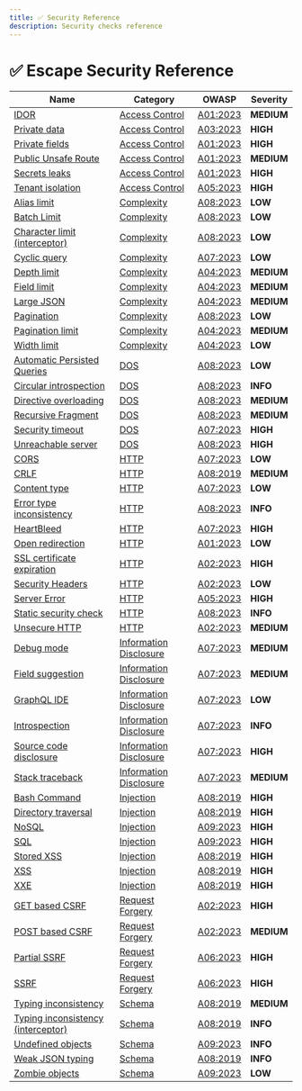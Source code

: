 ```yaml
---
title: ✅ Security Reference
description: Security checks reference
---
```


# ✅ Escape Security Reference


| Name | Category | OWASP | Severity | 
| ---- | -------- | ----- | -------- |
| [IDOR](./access_control/idor) | [Access Control](../access%20control) | [A01:2023](https://github.com/OWASP/API-Security/blob/master/editions/2023/en/0xa1-broken-object-level-authorization.md) | **<span className="medium-severity">MEDIUM</span>** |
| [Private data](./access_control/private_data) | [Access Control](../access%20control) | [A03:2023](https://github.com/OWASP/API-Security/blob/master/editions/2023/en/0xa3-broken-object-property-level-authorization.md) | **<span className="high-severity">HIGH</span>** |
| [Private fields](./access_control/private_fields) | [Access Control](../access%20control) | [A01:2023](https://github.com/OWASP/API-Security/blob/master/editions/2023/en/0xa1-broken-object-level-authorization.md) | **<span className="high-severity">HIGH</span>** |
| [Public Unsafe Route](./access_control/public_unsafe_route) | [Access Control](../access%20control) | [A01:2023](https://github.com/OWASP/API-Security/blob/master/editions/2023/en/0xa1-broken-object-level-authorization.md) | **<span className="medium-severity">MEDIUM</span>** |
| [Secrets leaks](./access_control/secrets_leaks) | [Access Control](../access%20control) | [A01:2023](https://github.com/OWASP/API-Security/blob/master/editions/2023/en/0xa1-broken-object-level-authorization.md) | **<span className="high-severity">HIGH</span>** |
| [Tenant isolation](./access_control/tenant_isolation) | [Access Control](../access%20control) | [A05:2023](https://github.com/OWASP/API-Security/blob/master/editions/2023/en/0xa5-broken-function-level-authorization.md) | **<span className="high-severity">HIGH</span>** |
| [Alias limit](./complexity/alias_limit) | [Complexity](../complexity) | [A08:2023](https://github.com/OWASP/API-Security/blob/master/editions/2023/en/0xa8-lack-of-protection-from-automated-threats.md) | **<span className="low-severity">LOW</span>** |
| [Batch Limit](./complexity/batch_limit) | [Complexity](../complexity) | [A08:2023](https://github.com/OWASP/API-Security/blob/master/editions/2023/en/0xa8-lack-of-protection-from-automated-threats.md) | **<span className="low-severity">LOW</span>** |
| [Character limit (interceptor)](./complexity/character_limit_interceptor) | [Complexity](../complexity) | [A08:2023](https://github.com/OWASP/API-Security/blob/master/editions/2023/en/0xa8-lack-of-protection-from-automated-threats.md) | **<span className="low-severity">LOW</span>** |
| [Cyclic query](./complexity/cyclic_query) | [Complexity](../complexity) | [A07:2023](https://github.com/OWASP/API-Security/blob/master/editions/2023/en/0xa7-security-misconfiguration.md) | **<span className="low-severity">LOW</span>** |
| [Depth limit](./complexity/depth_limit) | [Complexity](../complexity) | [A04:2023](https://github.com/OWASP/API-Security/blob/master/editions/2023/en/0xa4-unrestricted-resource-consumption.md) | **<span className="medium-severity">MEDIUM</span>** |
| [Field limit](./complexity/field_limit) | [Complexity](../complexity) | [A04:2023](https://github.com/OWASP/API-Security/blob/master/editions/2023/en/0xa4-unrestricted-resource-consumption.md) | **<span className="medium-severity">MEDIUM</span>** |
| [Large JSON](./complexity/large_json) | [Complexity](../complexity) | [A04:2023](https://github.com/OWASP/API-Security/blob/master/editions/2023/en/0xa4-unrestricted-resource-consumption.md) | **<span className="medium-severity">MEDIUM</span>** |
| [Pagination](./complexity/pagination) | [Complexity](../complexity) | [A08:2023](https://github.com/OWASP/API-Security/blob/master/editions/2023/en/0xa8-lack-of-protection-from-automated-threats.md) | **<span className="low-severity">LOW</span>** |
| [Pagination limit](./complexity/pagination_limit) | [Complexity](../complexity) | [A04:2023](https://github.com/OWASP/API-Security/blob/master/editions/2023/en/0xa4-unrestricted-resource-consumption.md) | **<span className="medium-severity">MEDIUM</span>** |
| [Width limit](./complexity/width_limit) | [Complexity](../complexity) | [A04:2023](https://github.com/OWASP/API-Security/blob/master/editions/2023/en/0xa4-unrestricted-resource-consumption.md) | **<span className="low-severity">LOW</span>** |
| [Automatic Persisted Queries](./dos/automatic_persisted_queries) | [DOS](../dos) | [A08:2023](https://github.com/OWASP/API-Security/blob/master/editions/2023/en/0xa8-lack-of-protection-from-automated-threats.md) | **<span className="low-severity">LOW</span>** |
| [Circular introspection](./dos/circular_introspection) | [DOS](../dos) | [A08:2023](https://github.com/OWASP/API-Security/blob/master/editions/2023/en/0xa8-lack-of-protection-from-automated-threats.md) | **<span className="info-severityom">INFO</span>** |
| [Directive overloading](./dos/directive_overloading) | [DOS](../dos) | [A08:2023](https://github.com/OWASP/API-Security/blob/master/editions/2023/en/0xa8-lack-of-protection-from-automated-threats.md) | **<span className="medium-severity">MEDIUM</span>** |
| [Recursive Fragment](./dos/recursive_fragment) | [DOS](../dos) | [A08:2023](https://github.com/OWASP/API-Security/blob/master/editions/2023/en/0xa8-lack-of-protection-from-automated-threats.md) | **<span className="medium-severity">MEDIUM</span>** |
| [Security timeout](./dos/security_timeout) | [DOS](../dos) | [A07:2023](https://github.com/OWASP/API-Security/blob/master/editions/2023/en/0xa7-security-misconfiguration.md) | **<span className="high-severity">HIGH</span>** |
| [Unreachable server](./dos/unreachable_server) | [DOS](../dos) | [A08:2023](https://github.com/OWASP/API-Security/blob/master/editions/2023/en/0xa8-lack-of-protection-from-automated-threats.md) | **<span className="high-severity">HIGH</span>** |
| [CORS](./http/cors) | [HTTP](../http) | [A07:2023](https://github.com/OWASP/API-Security/blob/master/editions/2023/en/0xa7-security-misconfiguration.md) | **<span className="low-severity">LOW</span>** |
| [CRLF](./http/crlf) | [HTTP](../http) | [A08:2019](https://github.com/OWASP/API-Security/blob/master/editions/2019/en/0xa8-injection.md) | **<span className="medium-severity">MEDIUM</span>** |
| [Content type](./http/content_type) | [HTTP](../http) | [A07:2023](https://github.com/OWASP/API-Security/blob/master/editions/2023/en/0xa7-security-misconfiguration.md) | **<span className="low-severity">LOW</span>** |
| [Error type inconsistency](./http/error_type_inconsistency) | [HTTP](../http) | [A08:2023](https://github.com/OWASP/API-Security/blob/master/editions/2023/en/0xa8-lack-of-protection-from-automated-threats.md) | **<span className="info-severityom">INFO</span>** |
| [HeartBleed](./http/heartbleed) | [HTTP](../http) | [A07:2023](https://github.com/OWASP/API-Security/blob/master/editions/2023/en/0xa7-security-misconfiguration.md) | **<span className="high-severity">HIGH</span>** |
| [Open redirection](./http/open_redirection) | [HTTP](../http) | [A01:2023](https://github.com/OWASP/API-Security/blob/master/editions/2023/en/0xa1-broken-object-level-authorization.md) | **<span className="low-severity">LOW</span>** |
| [SSL certificate expiration](./http/ssl_certificate_expiration) | [HTTP](../http) | [A02:2023](https://github.com/OWASP/API-Security/blob/master/editions/2023/en/0xa2-broken-authentication.md) | **<span className="high-severity">HIGH</span>** |
| [Security Headers](./http/security_headers) | [HTTP](../http) | [A02:2023](https://github.com/OWASP/API-Security/blob/master/editions/2023/en/0xa2-broken-authentication.md) | **<span className="low-severity">LOW</span>** |
| [Server Error](./http/server_error) | [HTTP](../http) | [A05:2023](https://github.com/OWASP/API-Security/blob/master/editions/2023/en/0xa5-broken-function-level-authorization.md) | **<span className="high-severity">HIGH</span>** |
| [Static security check](./http/static_security_check) | [HTTP](../http) | [A08:2023](https://github.com/OWASP/API-Security/blob/master/editions/2023/en/0xa8-lack-of-protection-from-automated-threats.md) | **<span className="info-severityom">INFO</span>** |
| [Unsecure HTTP](./http/unsecure_http) | [HTTP](../http) | [A02:2023](https://github.com/OWASP/API-Security/blob/master/editions/2023/en/0xa2-broken-authentication.md) | **<span className="medium-severity">MEDIUM</span>** |
| [Debug mode](./information_disclosure/debug_mode) | [Information Disclosure](../information%20disclosure) | [A07:2023](https://github.com/OWASP/API-Security/blob/master/editions/2023/en/0xa7-security-misconfiguration.md) | **<span className="medium-severity">MEDIUM</span>** |
| [Field suggestion](./information_disclosure/field_suggestion) | [Information Disclosure](../information%20disclosure) | [A07:2023](https://github.com/OWASP/API-Security/blob/master/editions/2023/en/0xa7-security-misconfiguration.md) | **<span className="medium-severity">MEDIUM</span>** |
| [GraphQL IDE](./information_disclosure/graphql_ide) | [Information Disclosure](../information%20disclosure) | [A07:2023](https://github.com/OWASP/API-Security/blob/master/editions/2023/en/0xa7-security-misconfiguration.md) | **<span className="low-severity">LOW</span>** |
| [Introspection](./information_disclosure/introspection) | [Information Disclosure](../information%20disclosure) | [A07:2023](https://github.com/OWASP/API-Security/blob/master/editions/2023/en/0xa7-security-misconfiguration.md) | **<span className="info-severityom">INFO</span>** |
| [Source code disclosure](./information_disclosure/source_code_disclosure) | [Information Disclosure](../information%20disclosure) | [A07:2023](https://github.com/OWASP/API-Security/blob/master/editions/2023/en/0xa7-security-misconfiguration.md) | **<span className="high-severity">HIGH</span>** |
| [Stack traceback](./information_disclosure/stack_traceback) | [Information Disclosure](../information%20disclosure) | [A07:2023](https://github.com/OWASP/API-Security/blob/master/editions/2023/en/0xa7-security-misconfiguration.md) | **<span className="medium-severity">MEDIUM</span>** |
| [Bash Command](./injection/bash_command) | [Injection](../injection) | [A08:2019](https://github.com/OWASP/API-Security/blob/master/editions/2019/en/0xa8-injection.md) | **<span className="high-severity">HIGH</span>** |
| [Directory traversal](./injection/directory_traversal) | [Injection](../injection) | [A08:2019](https://github.com/OWASP/API-Security/blob/master/editions/2019/en/0xa8-injection.md) | **<span className="high-severity">HIGH</span>** |
| [NoSQL](./injection/nosql) | [Injection](../injection) | [A09:2023](https://github.com/OWASP/API-Security/blob/master/editions/2023/en/0xa9-improper-assets-management.md) | **<span className="high-severity">HIGH</span>** |
| [SQL](./injection/sql) | [Injection](../injection) | [A09:2023](https://github.com/OWASP/API-Security/blob/master/editions/2023/en/0xa9-improper-assets-management.md) | **<span className="high-severity">HIGH</span>** |
| [Stored XSS](./injection/stored_xss) | [Injection](../injection) | [A08:2019](https://github.com/OWASP/API-Security/blob/master/editions/2019/en/0xa8-injection.md) | **<span className="high-severity">HIGH</span>** |
| [XSS](./injection/xss) | [Injection](../injection) | [A08:2019](https://github.com/OWASP/API-Security/blob/master/editions/2019/en/0xa8-injection.md) | **<span className="high-severity">HIGH</span>** |
| [XXE](./injection/xxe) | [Injection](../injection) | [A08:2019](https://github.com/OWASP/API-Security/blob/master/editions/2019/en/0xa8-injection.md) | **<span className="high-severity">HIGH</span>** |
| [GET based CSRF](./request_forgery/get_based_csrf) | [Request Forgery](../request%20forgery) | [A02:2023](https://github.com/OWASP/API-Security/blob/master/editions/2023/en/0xa2-broken-authentication.md) | **<span className="high-severity">HIGH</span>** |
| [POST based CSRF](./request_forgery/post_based_csrf) | [Request Forgery](../request%20forgery) | [A02:2023](https://github.com/OWASP/API-Security/blob/master/editions/2023/en/0xa2-broken-authentication.md) | **<span className="medium-severity">MEDIUM</span>** |
| [Partial SSRF](./request_forgery/partial_ssrf) | [Request Forgery](../request%20forgery) | [A06:2023](https://github.com/OWASP/API-Security/blob/master/editions/2023/en/0xa6-server-side-request-forgery.md) | **<span className="high-severity">HIGH</span>** |
| [SSRF](./request_forgery/ssrf) | [Request Forgery](../request%20forgery) | [A06:2023](https://github.com/OWASP/API-Security/blob/master/editions/2023/en/0xa6-server-side-request-forgery.md) | **<span className="high-severity">HIGH</span>** |
| [Typing inconsistency](./schema/typing_inconsistency) | [Schema](../schema) | [A08:2019](https://github.com/OWASP/API-Security/blob/master/editions/2019/en/0xa8-injection.md) | **<span className="medium-severity">MEDIUM</span>** |
| [Typing inconsistency (interceptor)](./schema/typing_inconsistency_interceptor) | [Schema](../schema) | [A08:2019](https://github.com/OWASP/API-Security/blob/master/editions/2019/en/0xa8-injection.md) | **<span className="info-severityom">INFO</span>** |
| [Undefined objects](./schema/undefined_objects) | [Schema](../schema) | [A09:2023](https://github.com/OWASP/API-Security/blob/master/editions/2023/en/0xa9-improper-assets-management.md) | **<span className="info-severityom">INFO</span>** |
| [Weak JSON typing](./schema/weak_json_typing) | [Schema](../schema) | [A08:2019](https://github.com/OWASP/API-Security/blob/master/editions/2019/en/0xa8-injection.md) | **<span className="info-severityom">INFO</span>** |
| [Zombie objects](./schema/zombie_objects) | [Schema](../schema) | [A09:2023](https://github.com/OWASP/API-Security/blob/master/editions/2023/en/0xa9-improper-assets-management.md) | **<span className="low-severity">LOW</span>** |
